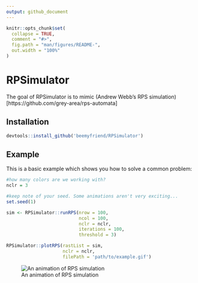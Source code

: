 ```yaml
---
output: github_document
---
```


<!-- README.md is generated from README.Rmd. Please edit that file -->

```r
knitr::opts_chunk$set(
  collapse = TRUE,
  comment = "#>",
  fig.path = "man/figures/README-",
  out.width = "100%"
)
```


# RPSimulator

The goal of RPSimulator is to mimic (Andrew Webb's RPS simulation)[https://github.com/grey-area/rps-automata]

## Installation

```r
devtools::install_github('beemyfriend/RPSimulator')
```

## Example

This is a basic example which shows you how to solve a common problem:

```r
#how many colors are we working with?
nclr = 3

#keep note of your seed. Some animations aren't very exciting...
set.seed(1)

sim <- RPSimulator::runRPS(nrow = 100,
                           ncol = 100,
                           nclr = nclr,
                           iterations = 100,
                           threshold = 3)
```

```r
RPSimulator::plotRPS(rastList = sim,
                     nclr = nclr,
                     filePath = 'path/to/example.gif')
```

![An animation of RPS simulation](example.gif)
